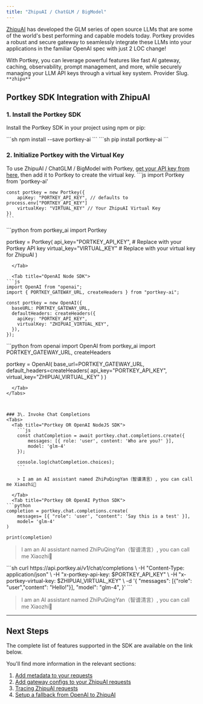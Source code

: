 ```yaml
---
title: "ZhipuAI / ChatGLM / BigModel"
---
```


[ZhipuAI](https://open.bigmodel.cn/) has developed the GLM series of open source LLMs that are some of the world's best performing and capable models today. Portkey provides a robust and secure gateway to seamlessly integrate these LLMs into your applications in the familiar OpenAI spec with just 2 LOC change!

With Portkey, you can leverage powerful features like fast AI gateway, caching, observability, prompt management, and more, while securely managing your LLM API keys through a virtual key system.
<Note>
Provider Slug. `**zhipu**`
</Note>
## Portkey SDK Integration with ZhipuAI

### 1\. Install the Portkey SDK

Install the Portkey SDK in your project using npm or pip:

<Tabs>
  <Tab title="NodeJS">
    ```sh
    npm install --save portkey-ai
    ```
  </Tab>
  <Tab title="Python">
```sh
pip install portkey-ai
```

  </Tab>

</Tabs>


### 2\. Initialize Portkey with the Virtual Key

To use ZhipuAI / ChatGLM / BigModel with Portkey, [get your API key from here](https://bigmodel.cn/usercenter/apikeys), then add it to Portkey to create the virtual key.
<Tabs>
  <Tab title="NodeJS SDK">
    ```js
    import Portkey from 'portkey-ai'

    const portkey = new Portkey({
        apiKey: "PORTKEY_API_KEY", // defaults to process.env["PORTKEY_API_KEY"]
        virtualKey: "VIRTUAL_KEY" // Your ZhipuAI Virtual Key
    })
    ```
  </Tab>
  <Tab title="Python SDK">
```python
from portkey_ai import Portkey

portkey = Portkey(
    api_key="PORTKEY_API_KEY",  # Replace with your Portkey API key
    virtual_key="VIRTUAL_KEY"   # Replace with your virtual key for ZhipuAI
)
```
  </Tab>

  <Tab title="OpenAI Node SDK">
```js
import OpenAI from "openai";
import { PORTKEY_GATEWAY_URL, createHeaders } from "portkey-ai";

const portkey = new OpenAI({
  baseURL: PORTKEY_GATEWAY_URL,
  defaultHeaders: createHeaders({
    apiKey: "PORTKEY_API_KEY",
    virtualKey: "ZHIPUAI_VIRTUAL_KEY",
  }),
});
```

  </Tab>
  <Tab title="OpenAI Python SDK">
```python
from openai import OpenAI
from portkey_ai import PORTKEY_GATEWAY_URL, createHeaders

portkey = OpenAI(
    base_url=PORTKEY_GATEWAY_URL,
    default_headers=createHeaders(
        api_key="PORTKEY_API_KEY",
        virtual_key="ZHIPUAI_VIRTUAL_KEY"
    )
)
```
  </Tab>
</Tabs>



### 3\. Invoke Chat Completions
<Tabs>
  <Tab title="Portkey OR OpenAI NodeJS SDK">
    ```js
    const chatCompletion = await portkey.chat.completions.create({
        messages: [{ role: 'user', content: 'Who are you?' }],
        model: 'glm-4'
    });

    console.log(chatCompletion.choices);
    ```

    > I am an AI assistant named ZhiPuQingYan（智谱清言）, you can call me Xiaozhi🤖

  </Tab>
  <Tab title="Portkey OR OpenAI Python SDK">
```python
completion = portkey.chat.completions.create(
    messages= [{ "role": 'user', "content": 'Say this is a test' }],
    model= 'glm-4'
)

print(completion)
```

> I am an AI assistant named ZhiPuQingYan（智谱清言）, you can call me Xiaozhi🤖

  </Tab>
<Tab title="cURL">
  ```sh
  curl https://api.portkey.ai/v1/chat/completions \
    -H "Content-Type: application/json" \
    -H "x-portkey-api-key: $PORTKEY_API_KEY" \
    -H "x-portkey-virtual-key: $ZHIPUAI_VIRTUAL_KEY" \
    -d '{
      "messages": [{"role": "user","content": "Hello!"}],
      "model": "glm-4",
    }'
  ```

  > I am an AI assistant named ZhiPuQingYan（智谱清言）, you can call me Xiaozhi🤖

  </Tab>

</Tabs>

---

## Next Steps

The complete list of features supported in the SDK are available on the link below.
<Card title="SDK" href="/api-reference/portkey-sdk-client">
</Card>

You'll find more information in the relevant sections:

1. [Add metadata to your requests](/product/observability/metadata)
2. [Add gateway configs to your ZhipuAI requests](/product/ai-gateway/configs)
3. [Tracing ZhipuAI requests](/product/observability/traces)
4. [Setup a fallback from OpenAI to ZhipuAI](/product/ai-gateway/fallbacks)
